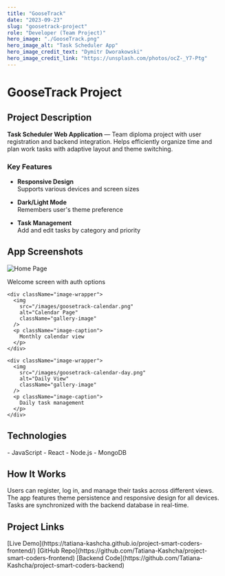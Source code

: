 ```yaml
---
title: "GooseTrack"
date: "2023-09-23"
slug: "goosetrack-project"
role: "Developer (Team Project)"
hero_image: "./GooseTrack.png"
hero_image_alt: "Task Scheduler App"
hero_image_credit_text: "Dymitr Dworakowski"
hero_image_credit_link: "https://unsplash.com/photos/ocZ-_Y7-Ptg"
---
```


<style>{`
  .project-container {
    max-width: 800px;
    margin: 0 auto;
    padding: 2rem;
    font-family: 'Roboto', sans-serif;
    line-height: 1.6;
  }
  .project-title {
    color: #2d3748;
    font-size: 2.5rem;
    margin-bottom: 1.5rem;
  }
  .project-section {
    margin: 2rem 0;
  }
  .tech-stack {
    display: flex;
    gap: 0.5rem;
    flex-wrap: wrap;
    margin: 1rem 0;
  }
  .project-links a {
    display: inline-block;
    margin-right: 1rem;
    padding: 0.5rem 1rem;
    background: #f0f0f0;
    border-radius: 4px;
    color: #3182ce;
    text-decoration: none;
    transition: all 0.3s ease;
  }
  .project-links a:hover {
    background: #e2e8f0;
  }
  .image-gallery {
    display: grid;
    gap: 1.5rem;
    margin: 2rem 0;
  }
  .image-wrapper {
    border-radius: 8px;
    overflow: hidden;
    box-shadow: 0 2px 8px rgba(0,0,0,0.1);
  }
  .gallery-image {
    width: 100%;
    height: auto;
    display: block;
    transition: transform 0.3s ease;
  }
  .gallery-image:hover {
    transform: scale(1.02);
  }
  .image-caption {
    text-align: center;
    margin-top: 0.5rem;
    font-size: 0.9rem;
    color: #666;
  }
`}</style>

<div className="project-container">

  <h1 className="project-title">GooseTrack Project</h1>

  ## Project Description

  **Task Scheduler Web Application** — Team diploma project with user registration and backend integration. Helps efficiently organize time and plan work tasks with adaptive layout and theme switching.

  ### Key Features

  - **Responsive Design**  
    Supports various devices and screen sizes
  
  - **Dark/Light Mode**  
    Remembers user's theme preference

  - **Task Management**  
    Add and edit tasks by category and priority

  ## App Screenshots

  <div className="image-gallery">
    <div className="image-wrapper">
      <img
        src="/images/goosetrack-homepage.png"
        alt="Home Page"
        className="gallery-image"
      />
      <p className="image-caption">
        Welcome screen with auth options
      </p>
    </div>
    
    <div className="image-wrapper">
      <img
        src="/images/goosetrack-calendar.png"
        alt="Calendar Page"
        className="gallery-image"
      />
      <p className="image-caption">
        Monthly calendar view
      </p>
    </div>

    <div className="image-wrapper">
      <img
        src="/images/goosetrack-calendar-day.png"
        alt="Daily View"
        className="gallery-image"
      />
      <p className="image-caption">
        Daily task management
      </p>
    </div>
  </div>

  ## Technologies

<div className="tech-stack">
- JavaScript
- React
- Node.js
- MongoDB
</div>

  ## How It Works

  Users can register, log in, and manage their tasks across different views. The app features theme persistence and responsive design for all devices. Tasks are synchronized with the backend database in real-time.

  ## Project Links

<div className="project-links">
  [Live Demo](https://tatiana-kashcha.github.io/project-smart-coders-frontend/)
  [GitHub Repo](https://github.com/Tatiana-Kashcha/project-smart-coders-frontend)
  [Backend Code](https://github.com/Tatiana-Kashcha/project-smart-coders-backend)
</div>
</div>